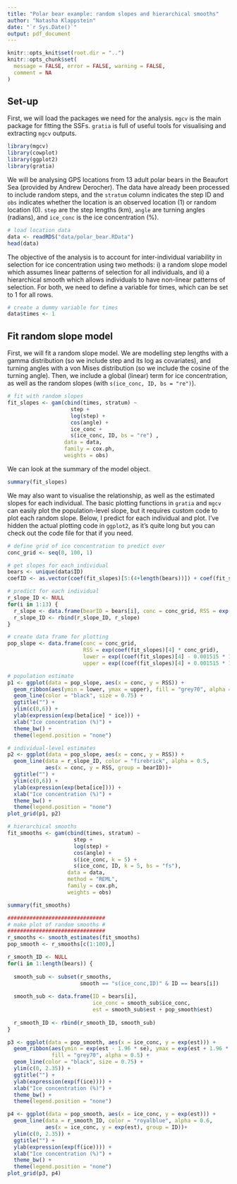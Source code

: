 ```yaml
---
title: "Polar bear example: random slopes and hierarchical smooths"
author: "Natasha Klappstein"
date: "`r Sys.Date()`"
output: pdf_document
---
```


```r
knitr::opts_knit$set(root.dir = "..")
knitr::opts_chunk$set(
  message = FALSE, error = FALSE, warning = FALSE,
  comment = NA
)
```

## Set-up
First, we will load the packages we need for the analysis. `mgcv` is the main package for fitting the SSFs. `gratia` is full of useful tools for visualising and extracting `mgcv` outputs.
```r
library(mgcv)
library(cowplot)
library(ggplot2)
library(gratia)
```

We will be analysing GPS locations from 13 adult polar bears in the Beaufort Sea (provided by Andrew Derocher). The data have already been processed to include random steps, and the `stratum` column indicates the step ID and `obs` indicates whether the location is an observed location (1) or random location (0). `step` are the step lengths (km), `angle` are turning angles (radians), and `ice_conc` is the ice concentration (\%).

```r
# load location data
data <- readRDS("data/polar_bear.RData")
head(data)
```

The objective of the analysis is to account for inter-individual variability in selection for ice concentration using two methods: i) a random slope model which assumes linear patterns of selection for all individuals, and ii) a hierarchical smooth which allows individuals to have non-linear patterns of selection. For both, we need to define a variable for times, which can be set to 1 for all rows.
```r
# create a dummy variable for times
data$times <- 1
```

## Fit random slope model

First, we will fit a random slope model. We are modelling step lengths with a gamma distribution (so we include step and its log as covariates), and turning angles with a von Mises distribution (so we include the cosine of the turning angle). Then, we include a global (linear) term for ice concentration, as well as the random slopes (with `s(ice_conc, ID, bs = "re")`). 
```r

# fit with random slopes
fit_slopes <- gam(cbind(times, stratum) ~ 
                    step + 
                    log(step) + 
                    cos(angle) +
                    ice_conc + 
                    s(ice_conc, ID, bs = "re") , 
                  data = data,
                  family = cox.ph, 
                  weights = obs)
```

We can look at the summary of the model object.
```r
summary(fit_slopes)
```

We may also want to visualise the relationship, as well as the estimated slopes for each individual. The basic plotting functions in `gratia` and `mgcv` can easily plot the population-level slope, but it requires custom code to plot each random slope. Below, I predict for each individual and plot. I've hidden the actual plotting code in `ggplot2`, as it's quite long but you can check out the code file for that if you need. 

```r
# define grid of ice concentration to predict over
conc_grid <- seq(0, 100, 1)

# get slopes for each individual
bears <- unique(data$ID)
coefID <- as.vector(coef(fit_slopes)[5:(4+length(bears))]) + coef(fit_slopes)[4]

# predict for each individual
r_slope_ID <- NULL
for(i in 1:13) {
  r_slope <- data.frame(bearID = bears[i], conc = conc_grid, RSS = exp(coefID[i] * conc_grid))
  r_slope_ID <- rbind(r_slope_ID, r_slope)
}

```

```r
# create data frame for plotting
pop_slope <- data.frame(conc = conc_grid, 
                        RSS = exp(coef(fit_slopes)[4] * conc_grid), 
                        lower = exp((coef(fit_slopes)[4] - 0.001515 * 1.96) *conc_grid),
                        upper = exp((coef(fit_slopes)[4] + 0.001515 * 1.96) *conc_grid))

# population estimate
p1 <- ggplot(data = pop_slope, aes(x = conc, y = RSS)) + 
  geom_ribbon(aes(ymin = lower, ymax = upper), fill = "grey70", alpha = 0.5) +
  geom_line(color = "black", size = 0.75) + 
  ggtitle("") +
  ylim(c(0,6)) +
  ylab(expression(exp(beta[ice] * ice))) +
  xlab("Ice concentration (%)") +
  theme_bw() + 
  theme(legend.position = "none")

# individual-level estimates
p2 <- ggplot(data = pop_slope, aes(x = conc, y = RSS)) + 
  geom_line(data = r_slope_ID, color = "firebrick", alpha = 0.5,
            aes(x = conc, y = RSS, group = bearID))+
  ggtitle("") +
  ylim(c(0,6)) +
  ylab(expression(exp(beta[ice]))) +
  xlab("Ice concentration (%)") +
  theme_bw() + 
  theme(legend.position = "none")
plot_grid(p1, p2)
```



```r
# hierarchical smooths
fit_smooths <- gam(cbind(times, stratum) ~ 
                     step + 
                     log(step) + 
                     cos(angle) +
                     s(ice_conc, k = 5) + 
                     s(ice_conc, ID, k = 5, bs = "fs"),
                   data = data,
                   method = "REML",
                   family = cox.ph, 
                   weights = obs)
```

```r
summary(fit_smooths)
```

```r
###############################
# make plot of random smooths #
###############################
r_smooths <- smooth_estimates(fit_smooths)
pop_smooth <- r_smooths[c(1:100),]

r_smooth_ID <- NULL
for(i in 1:length(bears)) {
  
  smooth_sub <- subset(r_smooths, 
                       smooth == "s(ice_conc,ID)" & ID == bears[i])
  
  smooth_sub <- data.frame(ID = bears[i], 
                           ice_conc = smooth_sub$ice_conc,
                           est = smooth_sub$est + pop_smooth$est)
  
  r_smooth_ID <- rbind(r_smooth_ID, smooth_sub)
}
```


```r
p3 <- ggplot(data = pop_smooth, aes(x = ice_conc, y = exp(est))) + 
  geom_ribbon(aes(ymin = exp(est - 1.96 * se), ymax = exp(est + 1.96 * se)), 
              fill = "grey70", alpha = 0.5) +
  geom_line(color = "black", size = 0.75) + 
  ylim(c(0, 2.35)) +
  ggtitle("") +
  ylab(expression(exp(f(ice)))) +
  xlab("Ice concentration (%)") +
  theme_bw() + 
  theme(legend.position = "none")

p4 <- ggplot(data = pop_smooth, aes(x = ice_conc, y = exp(est))) + 
  geom_line(data = r_smooth_ID, color = "royalblue", alpha = 0.6,
            aes(x = ice_conc, y = exp(est), group = ID))+
  ylim(c(0, 2.35)) +
  ggtitle("") +
  ylab(expression(exp(f(ice)))) +
  xlab("Ice concentration (%)") +
  theme_bw() + 
  theme(legend.position = "none")
plot_grid(p3, p4)
```